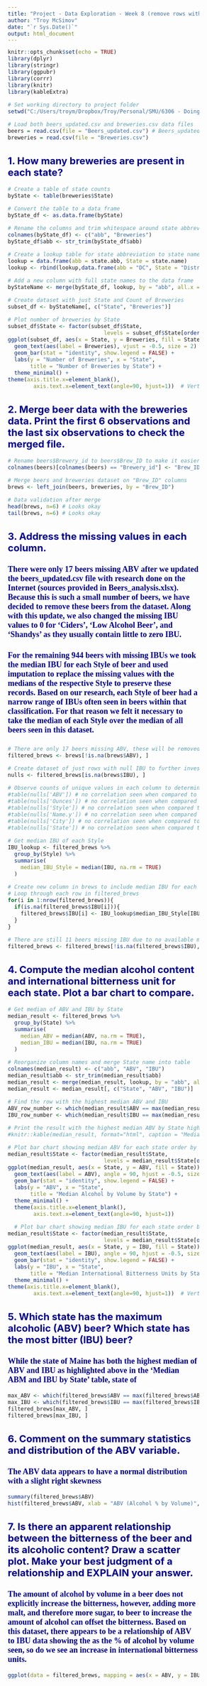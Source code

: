 ```yaml
---
title: "Project - Data Exploration - Week 8 (remove rows with missing data)"
author: "Troy McSimov"
date: "`r Sys.Date()`"
output: html_document
---
```


<style type="text/css">
body{ /* Normal  */ font-size: 12px; }
td {  /* Table  */ font-size: 8px; }
h1.title {font-size: 38px; color: DarkRed; }
h1 { /* Header 1 */ font-size: 28px; color: DarkBlue; }
h2 { /* Header 2 */ font-size: 22px; color: DarkBlue; }
h3 { /* Header 3 */ font-size: 18px; font-family: "Times New Roman", Times, serif; color: DarkBlue; }
code.r{ /* Code block */ font-size: 12px; }
pre { /* Code block - determines code spacing between lines */ font-size: 14px; }
</style>

```r
knitr::opts_chunk$set(echo = TRUE)
library(dplyr)
library(stringr)
library(ggpubr)
library(corrr)
library(knitr)
library(kableExtra)

# Set working directory to project folder
setwd("C:/Users/troym/Dropbox/Troy/Personal/SMU/6306 - Doing Data Science/_GitHub/troymcsimov/6306/Case Study 1/data/")

# Load both beers_updated.csv and breweries.csv data files
beers = read.csv(file = "Beers_updated.csv") # Beers_updated.csv is an update from Beers.csv with some of the missing ABVs populated and known styles with to no IBU
breweries = read.csv(file = "Breweries.csv")
```

## 1.	How many breweries are present in each state?

```r

# Create a table of state counts
byState <- table(breweries$State)

# Convert the table to a data frame
byState_df <- as.data.frame(byState)

# Rename the columns and trim whitespace around state abbreviations
colnames(byState_df) <- c("abb", "Breweries")
byState_df$abb <- str_trim(byState_df$abb)

# Create a lookup table for state abbreviation to state name (and add DC as District of Columbia)
lookup = data.frame(abb = state.abb, State = state.name)
lookup <- rbind(lookup,data.frame(abb = "DC", State = "District of Columbia"))

# Add a new column with full state names to the data frame
byStateName <- merge(byState_df, lookup, by = "abb", all.x = TRUE)

# Create dataset with just State and Count of Breweries
subset_df <- byStateName[, c("State", "Breweries")]

# Plot number of breweries by State
subset_df$State <- factor(subset_df$State, 
                              levels = subset_df$State[order(subset_df$Breweries, decreasing = TRUE)])
ggplot(subset_df, aes(x = State, y = Breweries, fill = State)) +
  geom_text(aes(label = Breweries), vjust = -0.5, size = 2) +
  geom_bar(stat = "identity", show.legend = FALSE) +
  labs(y = "Number of Breweries", x = "State",
       title = "Number of Breweries by State") +
  theme_minimal() +
theme(axis.title.x=element_blank(),
        axis.text.x=element_text(angle=90, hjust=1))  # Vertical x-axis labels

```

## 2.	Merge beer data with the breweries data. Print the first 6 observations and the last six observations to check the merged file. 

```r
# Rename beers$Brewery_id to beers$Brew_ID to make it easier to merge with brewery dataset
colnames(beers)[colnames(beers) == "Brewery_id"] <- "Brew_ID"

# Merge beers and breweries dataset on "Brew_ID" columns
brews <- left_join(beers, breweries, by = "Brew_ID")

# Data validation after merge
head(brews, n=6) # Looks okay
tail(brews, n=6) # Looks okay
```

## 3.	Address the missing values in each column.

### There were only 17 beers missing ABV after we updated the beers_updated.csv file with research done on the Internet (sources provided in Beers_analysis.xlsx).  Because this is such a small number of beers, we have decided to remove these beers from the dataset.  Along with this update, we also changed the missing IBU values to 0 for 'Ciders', 'Low Alcohol Beer', and 'Shandys' as they usually contain little to zero IBU.  

### For the remaining 944 beers with missing IBUs we took the median IBU for each Style of beer and used imputation to replace the missing values with the medians of the respective Style to preserve these records.  Based on our research, each Style of beer had a narrow range of IBUs often seen in beers within that classification.  For that reason we felt it necessary to take the median of each Style over the median of all beers seen in this dataset.

### 

```r
# There are only 17 beers missing ABV, these will be removed given the small amount
filtered_brews <- brews[!is.na(brews$ABV), ]

# Create dataset of just rows with null IBU to further investigate in correlation in these missing values
nulls <- filtered_brews[is.na(brews$IBU), ]

# Observe counts of unique values in each column to determine if any correlation might be identified of the 969 rows missing IBUs
#table(nulls['ABV']) # no correlation seen when compared to full dataset
#table(nulls['Ounces']) # no correlation seen when compared to full dataset
#table(nulls['Style']) # no correlation seen when compared to full dataset
#table(nulls['Name.y']) # no correlation seen when compared to full dataset
#table(nulls['City']) # no correlation seen when compared to full dataset
#table(nulls['State']) # no correlation seen when compared to full dataset

# Get median IBU of each Style
IBU_lookup <- filtered_brews %>%
  group_by(Style) %>%
  summarise(
    median_IBU_Style = median(IBU, na.rm = TRUE)
  )

# Create new column in brews to include median IBU for each style
# Loop through each row in filtered_brews
for(i in 1:nrow(filtered_brews)){
  if(is.na(filtered_brews$IBU[i])){
    filtered_brews$IBU[i] <- IBU_lookup$median_IBU_Style[IBU_lookup$Style == filtered_brews$Style[i]]
  }
}

# There are still 11 beers missing IBU due to no available median value for their particular class, these will be removed
filtered_brews <- filtered_brews[!is.na(filtered_brews$IBU), ]

```

## 4.	Compute the median alcohol content and international bitterness unit for each state. Plot a bar chart to compare.

``` r
# Get median of ABV and IBU by State
median_result <- filtered_brews %>%
  group_by(State) %>%
  summarise(
    median_ABV = median(ABV, na.rm = TRUE),
    median_IBU = median(IBU, na.rm = TRUE)
  )

# Reorganize column names and merge State name into table
colnames(median_result) <- c("abb", "ABV", "IBU")
median_result$abb <- str_trim(median_result$abb)
median_result <- merge(median_result, lookup, by = "abb", all.x = TRUE)
median_result <- median_result[, c("State", "ABV", "IBU")]

# Find the row with the highest median ABV and IBU
ABV_row_number <- which(median_result$ABV == max(median_result$ABV))
IBU_row_number <- which(median_result$IBU == max(median_result$IBU))

# Print the result with the highest median ABV by State highlighted in yellow and the highest median IBU by State hightlighted in pink
#knitr::kable(median_result, format="html", caption = "Median ABV and IBU by State") %>% #kable_styling(full_width = FALSE, position = "center", latex_options = "scale_down") %>% #row_spec(ABV_row_number, background = "yellow") %>% row_spec(IBU_row_number, background = "pink")

# Plot bar chart showing median ABV for each state order by ABV desc
median_result$State <- factor(median_result$State, 
                              levels = median_result$State[order(median_result$ABV, decreasing = TRUE)])
ggplot(median_result, aes(x = State, y = ABV, fill = State)) +
  geom_text(aes(label = ABV), angle = 90, hjust = -0.5, size = 2) +
  geom_bar(stat = "identity", show.legend = FALSE) +
  labs(y = "ABV", x = "State",
       title = "Median Alcohol by Volume by State") +
  theme_minimal() +
  theme(axis.title.x=element_blank(),
        axis.text.x=element_text(angle=90, hjust=1))

  # Plot bar chart showing median IBU for each state order by IBU desc
median_result$State <- factor(median_result$State, 
                              levels = median_result$State[order(median_result$IBU, decreasing = TRUE)])
ggplot(median_result, aes(x = State, y = IBU, fill = State)) +
  geom_text(aes(label = IBU), angle = 90, hjust = -0.5, size = 2) +
  geom_bar(stat = "identity", show.legend = FALSE) +
  labs(y = "IBU", x = "State",
       title = "Median International Bitterness Units by State") +
  theme_minimal() +
theme(axis.title.x=element_blank(),
        axis.text.x=element_text(angle=90, hjust=1))  # Vertical x-axis labels

```

## 5.	Which state has the maximum alcoholic (ABV) beer? Which state has the most bitter (IBU) beer?

### While the state of Maine has both the highest median of ABV and IBU as highlighted above in the 'Median ABM and IBU by State' table, state of 

```r
max_ABV <- which(filtered_brews$ABV == max(filtered_brews$ABV))
max_IBU <- which(filtered_brews$IBU == max(filtered_brews$IBU))
filtered_brews[max_ABV, ]
filtered_brews[max_IBU, ]
```

## 6.	Comment on the summary statistics and distribution of the ABV variable.

### The ABV data appears to have a normal distribution with a slight right skewness

```r
summary(filtered_brews$ABV)
hist(filtered_brews$ABV, xlab = "ABV (Alcohol % by Volume)", main = "Histogram of ABV")
```

## 7.	Is there an apparent relationship between the bitterness of the beer and its alcoholic content? Draw a scatter plot.  Make your best judgment of a relationship and EXPLAIN your answer.

### The amount of alcohol by volume in a beer does not explicitly increase the bitterness, however, adding more malt, and therefore more sugar, to beer to increase the amount of alcohol can offset the bitterness.  Based on this dataset, there appears to be a relationship of ABV to IBU data showing the as the % of alcohol by volume seen, so do we see an increase in international bitterness units.  

```r
ggplot(data = filtered_brews, mapping = aes(x = ABV, y = IBU)) + geom_jitter() + theme_pubclean() + xlab("ABV") + ylab ("IBU") + ggtitle ("Distribution of ABV by IBU")
```

